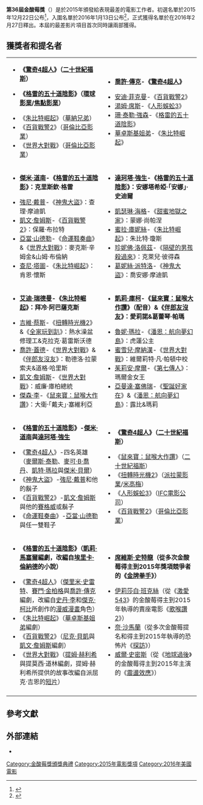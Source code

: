 {{noteTA
|G1=Show
|G2=Movie
}}
{{Infobox film awards
|number           = 36
|award            = [[金酸莓獎|金酸莓獎]]
|image            =
|caption          =
|date             = 2016年2月27日
|site             = 美國[[洛杉磯|洛杉磯]][[百老匯劇院區_(洛杉磯)|皇宮劇院]]
|film             =
|most_wins        =
|most_nominations = 《[[格雷的五十道陰影_(電影)|格雷的五十道陰影]]》<br/>《[[朱比特崛起|朱比特崛起]]》<br/>《[[百貨戰警2|百貨戰警2]]》<br/>《[[世界大對戰|世界大對戰]]》（6）
|last             = [[第35屆金酸莓獎|第35屆]]
|next             = [[第37屆金酸莓獎|第37屆]]
}}
'''第36屆金酸莓獎'''（{{lang-en|36th Golden Raspberry Awards}}）是於2015年頒發給表現最差的電影工作者。初選名單於2015年12月22日公布<ref>{{cite web|url=http://www.goldderby.com/forum/topics/view/10751/page:15|title=Razzie Awards 2015: Predictions|publisher=|access-date=2016-01-12|archive-date=2016-03-04|archive-url=https://web.archive.org/web/20160304121454/http://www.goldderby.com/forum/topics/view/10751/page:15|dead-url=no}}</ref>，入圍名單於2016年1月13日公布<ref>{{Cite web |url=http://www.razzies.com/history/2016/2016-noms-press-release.html |title=存档副本 |access-date=2016-01-15 |archive-date=2016-01-15 |archive-url=https://web.archive.org/web/20160115122555/http://www.razzies.com/history/2016/2016-noms-press-release.html |dead-url=no }}</ref>，正式獲得名單於在2016年2月27日釋出。本屆的最差影片項目首次同時讓兩部獲得。

==獲獎者和提名者==
{| class=wikitable
|-
| valign="top" width="50%"|
{{Award category|#eedd82|[[金酸莓獎最差影片|最差影片]]}}
*{{blue ribbon}} '''《[[驚奇4超人_(2015年電影)|驚奇4超人]]》（[[二十世紀福斯|二十世紀福斯]]）'''
*{{blue ribbon}} '''《[[格雷的五十道陰影_(電影)|格雷的五十道陰影]]》（[[環球影業|環球影業]]/[[焦點影業|焦點影業]]）'''
* 《[[朱比特崛起|朱比特崛起]]》（[[華納兄弟|華納兄弟]]）
* 《[[百貨戰警2|百貨戰警2]]》（[[哥倫比亞影業|哥倫比亞影業]]）
* 《[[世界大對戰|世界大對戰]]》（[[哥倫比亞影業|哥倫比亞影業]]）
| valign="top" width="50%"|
{{Award category|#eedd82|[[金酸莓獎最差導演|最差導演]]}}
*{{blue ribbon}} '''[[喬許·傳克|喬許·傳克]]-《[[驚奇4超人_(2015年電影)|驚奇4超人]]》'''
* [[安迪·菲克曼|安迪·菲克曼]]-《[[百貨戰警2|百貨戰警2]]》
* [[湯姆·席斯|湯姆·席斯]]-《[[人形蜈蚣3|人形蜈蚣3]]》
* [[珊·泰勒·強森|珊·泰勒·強森]]-《[[格雷的五十道陰影_(電影)|格雷的五十道陰影]]》
* [[華卓斯基姐弟|華卓斯基姐弟]]-《[[朱比特崛起|朱比特崛起]]》
|-
| valign="top" width="50%"|
{{Award category|#eedd82|[[金酸莓獎最差男主角|最差男主角]]}}
*{{blue ribbon}} '''[[傑米·道南|傑米·道南]]-《[[格雷的五十道陰影_(電影)|格雷的五十道陰影]]》：克里斯欽·格雷'''
* [[強尼·戴普|強尼·戴普]]-《[[神鬼大盜|神鬼大盜]]》：查理·摩迪凱
* [[凱文·詹姆斯_(演員)|凱文·詹姆斯]]-《[[百貨戰警2|百貨戰警2]]》：保羅·布拉特
* [[亞當·山德勒|亞當·山德勒]]-《[[命運鞋奏曲|命運鞋奏曲]]》&《[[世界大對戰|世界大對戰]]》：麥克斯·辛姆金&山姆·布倫納
* [[查尼·塔圖|查尼·塔圖]]-《[[朱比特崛起|朱比特崛起]]》：肯恩·懷斯
| valign="top" width="50%"|
{{Award category|#eedd82|[[金酸莓獎最差女主角|最差女主角]]}}
*{{blue ribbon}} '''[[達珂塔·強生|達珂塔·強生]]-《[[格雷的五十道陰影_(電影)|格雷的五十道陰影]]》：安娜塔希婭·「安娜」·史迪爾'''
* [[凱瑟琳·海格|凱瑟琳·海格]]-《[[甜蜜地獄之家|甜蜜地獄之家]]》：蒙娜·尚帕涅
* [[蜜拉·庫妮絲|蜜拉·庫妮絲]]-《[[朱比特崛起|朱比特崛起]]》：朱比特·瓊斯
* [[珍妮佛·洛佩茲|珍妮佛·洛佩茲]]-《[[隔壁的男孩殺過來|隔壁的男孩殺過來]]》：克萊兒·彼得森
* [[葛妮絲·派特洛|葛妮絲·派特洛]]-《[[神鬼大盜|神鬼大盜]]》：喬安娜·摩迪凱
|-
| valign="top" width="50%"|
{{Award category|#eedd82|[[金酸莓獎最差男配角|最差男配角]]}}
*{{blue ribbon}} '''[[艾迪·瑞德曼|艾迪·瑞德曼]]-《[[朱比特崛起|朱比特崛起]]》：拜冷·阿巴薩克斯'''
* [[吉維·蔡斯|吉維·蔡斯]]-《[[扭轉時光機2|扭轉時光機2]]》&《[[全家玩到趴|全家玩到趴]]》：熱水澡盆修理工&克拉克·葛雷斯沃德
* [[喬許·蓋德|喬許·蓋德]]-《[[世界大對戰|世界大對戰]]》&《[[伴郎友沒友|伴郎友沒友]]》：勒德洛·拉蒙索夫&道格·哈里斯
* [[凱文·詹姆斯_(演員)|凱文·詹姆斯]]-《[[世界大對戰|世界大對戰]]》：威廉·庫柏總統
* [[傑森·李|傑森·李]]-《[[鼠來寶：鼠喉大作讚|鼠來寶：鼠喉大作讚]]》：大衛·「戴夫」·塞維利亞

| valign="top" width="50%"|
{{Award category|#eedd82|[[金酸莓獎最差女配角|最差女配角]]}}
*{{blue ribbon}} '''[[凱莉·庫柯|凱莉·庫柯]]-《[[鼠來寶：鼠喉大作讚|鼠來寶：鼠喉大作讚]]》（配音）&《[[伴郎友沒友|伴郎友沒友]]》：愛莉諾&葛蕾琴·帕瑪'''
* [[魯妮·瑪拉|魯妮·瑪拉]]-《[[潘恩：航向夢幻島|潘恩：航向夢幻島]]》：虎蓮公主
* [[蜜雪兒·摩納漢|蜜雪兒·摩納漢]]-《[[世界大對戰|世界大對戰]]》：維爾莉特·凡·帕頓中校
* [[茱莉安·摩爾|茱莉安·摩爾]]-《[[第七傳人|第七傳人]]》：瑪爾金女王
* [[亞曼達·塞佛瑞|亞曼達·塞佛瑞]]-《[[聖誕好家在|聖誕好家在]]》&《[[潘恩：航向夢幻島|潘恩：航向夢幻島]]》：露比&瑪莉
|-
| valign="top" width="50%"|
{{Award category|#eedd82|[[金酸莓獎最差搭檔|最差搭檔]]}}
*{{blue ribbon}} '''《[[格雷的五十道陰影_(電影)|格雷的五十道陰影]]》-[[傑米·道南|傑米·道南]]與[[達珂塔·強生|達珂塔·強生]]'''
* 《[[驚奇4超人_(2015年電影)|驚奇4超人]]》-四名英雄（[[麥爾斯·泰勒|麥爾斯·泰勒]]、[[麥可·B·喬丹|麥可·B·喬丹]]、[[凱特·瑪拉|凱特·瑪拉]]與[[傑米·貝爾|傑米·貝爾]]）
* 《[[神鬼大盜|神鬼大盜]]》-[[強尼·戴普|強尼·戴普]]和他的鬍子
* 《[[百貨戰警2|百貨戰警2]]》-[[凱文·詹姆斯_(演員)|凱文·詹姆斯]]與他的[[賽格威|賽格威]]或鬍子
* 《[[命運鞋奏曲|命運鞋奏曲]]》-[[亞當·山德勒|亞當·山德勒]]與任一雙鞋子
| valign="top" width="50%"|
{{Award category|#eedd82|[[金酸莓獎最差前傳、重拍、惡搞及續集電影|最差前傳、重拍、惡搞及續集電影]]}}
*{{blue ribbon}} '''《[[驚奇4超人_(2015年電影)|驚奇4超人]]》（[[二十世紀福斯|二十世紀福斯]]）'''
* 《[[鼠來寶：鼠喉大作讚|鼠來寶：鼠喉大作讚]]》（[[二十世紀福斯|二十世紀福斯]]）
* 《[[扭轉時光機2|扭轉時光機2]]》（[[派拉蒙影業|派拉蒙影業]]/[[米高梅|米高梅]]）
* 《[[人形蜈蚣3|人形蜈蚣3]]》（[[IFC電影公司|IFC電影公司]]）
* 《[[百貨戰警2|百貨戰警2]]》（[[哥倫比亞影業|哥倫比亞影業]]）
|-
| valign="top" width="50%"|
{{Award category|#eedd82|[[金酸莓獎最差劇本|最差劇本]]}}
*{{blue ribbon}} '''《[[格雷的五十道陰影_(電影)|格雷的五十道陰影]]》（[[凱莉·馬塞爾|凱莉·馬塞爾]]編劇，改編自[[埃里卡·倫納德|埃里卡·倫納德]]的小說）'''
* 《[[驚奇4超人_(2015年電影)|驚奇4超人]]》（[[傑里米·史雷特|傑里米·史雷特]]、[[賽門·金柏格|賽門·金柏格]]與[[喬許·傳克|喬許·傳克]]編劇，改編自[[史丹·李|史丹·李]]和[[傑克·柯比|傑克·柯比]]所創作的[[漫威漫畫|漫威漫畫]]角色）
* 《[[朱比特崛起|朱比特崛起]]》（[[華卓斯基姐弟|華卓斯基姐弟]]編劇）
* 《[[百貨戰警2|百貨戰警2]]》（[[尼克·貝凱|尼克·貝凱]]與[[凱文·詹姆斯_(演員)|凱文·詹姆斯]]編劇）
* 《[[世界大對戰|世界大對戰]]》（[[提姆·赫利希|提姆·赫利希]]與提莫西·道林編劇，提姆·赫利希所提供的故事改編自派屈克·吉恩的[[世界大對戰_(2010年短片)|短片]]）
| valign="top" width="50%"|
{{Award category|#eedd82|[[金酸梅最佳贖莓獎|金酸梅最佳贖莓獎]]}}
*{{blue ribbon}} '''[[席維斯·史特龍|席維斯·史特龍]]（從多次金酸莓得主到2015年獎項競爭者的《[[金牌拳手|金牌拳手]]》）'''
* [[伊莉莎白·班克絲|伊莉莎白·班克絲]]（從《[[激愛543|激愛543]]》的金酸莓得主到2015年執導的賣座電影《[[歌喉讚2|歌喉讚2]]》）
* [[奈·沙馬蘭|奈·沙馬蘭]]（從多次金酸莓提名和得主到2015年執導的恐怖片《[[探訪_(電影)|探訪]]》）
* [[威爾·史密斯|威爾·史密斯]]（從《[[地球過後|地球過後]]》的金酸莓得主到2015年主演的《[[震盪效應|震盪效應]]》）

|-
|}

==參考文獻==
{{Reflist|30em}}

==外部連結==
*{{Official website|http://www.razzies.com}}

{{Golden Raspberry Awards}}
[[Category:金酸莓獎頒獎典禮|Category:金酸莓獎頒獎典禮]]
[[Category:2015年電影獎項|Category:2015年電影獎項]]
[[Category:2016年美國電影|Category:2016年美國電影]]